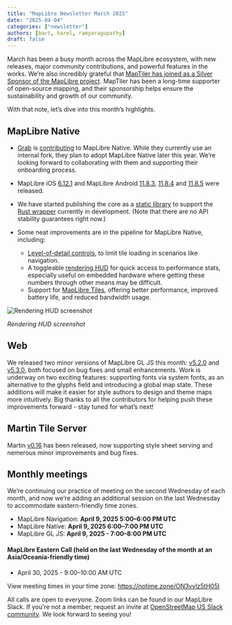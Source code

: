 ```yaml
---
title: "MapLibre Newsletter March 2025"
date: "2025-04-04"
categories: ["newsletter"]
authors: [bart, harel, ramyaragupathy]
draft: false
---
```



March has been a busy month across the MapLibre ecosystem, with new releases, major community contributions, and powerful features in the works. We’re also incredibly grateful that [MapTiler has joined as a Silver Sponsor of the MapLibre project](https://maplibre.org/news/2025-03-31-maptiler-announcement/). MapTiler has been a long-time supporter of open-source mapping, and their sponsorship helps ensure the sustainability and growth of our community.

With that note, let’s dive into this month’s highlights.

## MapLibre Native

- [Grab](https://en.wikipedia.org/wiki/Grab_Holdings) is [contributing](https://github.com/maplibre/maplibre-native/pulls?q=author%3Agrab-liyanjin) to MapLibre Native. While they currently use an internal fork, they plan to adopt MapLibre Native later this year. We’re looking forward to collaborating with them and supporting their onboarding process.

- MapLibre iOS [6.12.1](https://github.com/maplibre/maplibre-native/releases/tag/ios-v6.12.1) and MapLibre Android [11.8.3](https://github.com/maplibre/maplibre-native/releases/tag/android-v11.8.3), [11.8.4](https://github.com/maplibre/maplibre-native/releases/tag/android-v11.8.4) and [11.8.5](https://github.com/maplibre/maplibre-native/releases/tag/android-v11.8.5) were released.

- We have started publishing the core as a [static library](https://github.com/maplibre/maplibre-native/releases?q=core-&expanded=true) to support the [Rust wrapper](https://crates.io/crates/maplibre_native) currently in development. (Note that there are no API stability guarantees right now.)

- Some neat improvements are in the pipeline for MapLibre Native, including:
  - [Level-of-detail controls](https://github.com/maplibre/maplibre-native/pull/2958), to limit tile loading in scenarios like navigation.
  - A toggleable [rendering HUD](https://github.com/maplibre/maplibre-native/pull/3322) for quick access to performance stats, especially useful on embedded hardware where getting these numbers through other means may be difficult.
  - Support for [MapLibre Tiles](https://github.com/maplibre/maplibre-native/pull/3246), offering better performance, improved battery life, and reduced bandwidth usage.

<div style={{ textAlign: "center" }}>
  <Image
    src={hudScreenshot}
    style={{
      maxWidth: "300px",
      maxHeight: "600px",
      width: "100%",
      height: "auto",
      display: "inline-block",
    }}
    alt="Rendering HUD screenshot"
  />
  <p
    style={{
      fontSize: "0.9rem",
      color: "#555",
      marginTop: "8px",
      fontStyle: "italic",
    }}
  >
    <em>Rendering HUD screenshot</em>
  </p>
</div>

## Web

We released two minor versions of MapLibre GL JS this month: [v5.2.0](https://github.com/maplibre/maplibre-gl-js/releases/tag/v5.2.0) and [v5.3.0](https://github.com/maplibre/maplibre-gl-js/releases/tag/v5.3.0), both focused on bug fixes and small enhancements. Work is underway on two exciting features: supporting fonts via system fonts, as an alternative to the glyphs field and introducing a global map state. These additions will make it easier for style authors to design and theme maps more intuitively. Big thanks to all the contributors for helping push these improvements forward - stay tuned for what’s next!

## Martin Tile Server

Martin [v0.16](https://github.com/maplibre/martin/releases/tag/v0.16.0) has been released, now supporting style sheet serving and nemerous minor improvements and bug fixes.

## Monthly meetings

We’re continuing our practice of meeting on the second Wednesday of each month, and now we’re adding an additional session on the last Wednesday to accommodate eastern-friendly time zones.

- MapLibre Navigation: **April 9, 2025 5:00–6:00 PM UTC**
- MapLibre Native: **April 9, 2025 6:00–7:00 PM UTC**
- MapLibre GL JS: **April 9, 2025 - 7:00–8:00 PM UTC**

#### MapLibre Eastern Call (held on the last Wednesday of the month at an Asia/Oceania-friendly time)

- April 30, 2025 - 9:00–10:00 AM UTC

View meeting times in your time zone: https://notime.zone/ON3vvlz5tH05I

All calls are open to everyone. Zoom links can be found in our MapLibre Slack. If you’re not a member, request an invite at [OpenStreetMap US Slack community](https://slack.openstreetmap.us/). We look forward to seeing you!
